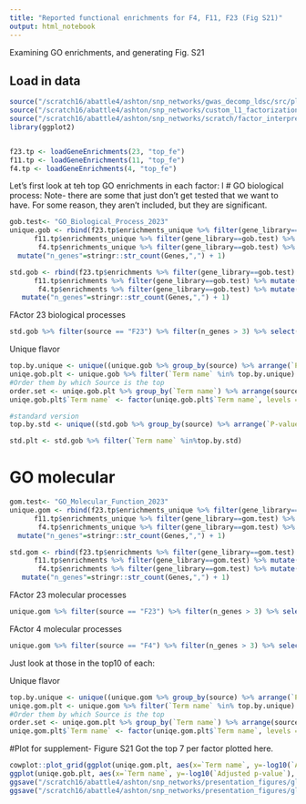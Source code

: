 ```yaml
---
title: "Reported functional enrichments for F4, F11, F23 (Fig S21)"
output: html_notebook
---
```

Examining GO enrichments, and generating Fig. S21

## Load in data
```r
source("/scratch16/abattle4/ashton/snp_networks/gwas_decomp_ldsc/src/plot_functions.R")
source("/scratch16/abattle4/ashton/snp_networks/custom_l1_factorization//src/factorEvaluationHelper.R")
source("/scratch16/abattle4/ashton/snp_networks/scratch/factor_interpretation/src/get_pLI.R")
library(ggplot2)


f23.tp <- loadGeneEnrichments(23, "top_fe")
f11.tp <- loadGeneEnrichments(11, "top_fe")
f4.tp <- loadGeneEnrichments(4, "top_fe")
```

Let's first look at teh top GO enrichments in each factor:
l
# GO biological process:
Note- there are some that just don't get tested that we want to have. For some reason, they aren't included, but they are significant.
```r
gob.test<- "GO_Biological_Process_2023"
unique.gob <- rbind(f23.tp$enrichments_unique %>% filter(gene_library==gob.test) %>% mutate("source" ="F23"),
      f11.tp$enrichments_unique %>% filter(gene_library==gob.test) %>% mutate("source" ="F11"),
       f4.tp$enrichments_unique %>% filter(gene_library==gob.test) %>% mutate("source" ="F4") ) %>%
  mutate("n_genes"=stringr::str_count(Genes,",") + 1)

std.gob <- rbind(f23.tp$enrichments %>% filter(gene_library==gob.test) %>% mutate("source" ="F23"),
      f11.tp$enrichments %>% filter(gene_library==gob.test) %>% mutate("source" ="F11"),
       f4.tp$enrichments %>% filter(gene_library==gob.test) %>% mutate("source" ="F4")) %>% 
   mutate("n_genes"=stringr::str_count(Genes,",") + 1)

```
FActor 23 biological processes
```r
std.gob %>% filter(source == "F23") %>% filter(n_genes > 3) %>% select(-Genes, -gene_library, -source, -`Combined score`) %>% mutate("Rounded_bh"=round(`Adjusted p-value`, digits=2))
```
Unique flavor
```r
top.by.unique <- unique((unique.gob %>% group_by(source) %>% arrange(`P-value`) %>% slice_head(n=7))$`Term name`)
uniqe.gob.plt <- unique.gob %>% filter(`Term name` %in% top.by.unique)
#Order them by which Source is the top
order.set <- uniqe.gob.plt %>% group_by(`Term name`) %>% arrange(source) %>% summarize("which_top"=which.max(-log10(`P-value`))) %>% arrange(which_top)
uniqe.gob.plt$`Term name` <- factor(uniqe.gob.plt$`Term name`, levels = order.set$`Term name`)

#standard version
top.by.std <- unique((std.gob %>% group_by(source) %>% arrange(`P-value`) %>% slice_head(n=7))$`Term name`)

std.plt <- std.gob %>% filter(`Term name` %in%top.by.std)
```




# GO molecular

```r
gom.test<- "GO_Molecular_Function_2023"
unique.gom <- rbind(f23.tp$enrichments_unique %>% filter(gene_library==gom.test) %>% mutate("source" ="F23"),
      f11.tp$enrichments_unique %>% filter(gene_library==gom.test) %>% mutate("source" ="F11"),
       f4.tp$enrichments_unique %>% filter(gene_library==gom.test) %>% mutate("source" ="F4") ) %>%
  mutate("n_genes"=stringr::str_count(Genes,",") + 1)

std.gom <- rbind(f23.tp$enrichments %>% filter(gene_library==gom.test) %>% mutate("source" ="F23"),
      f11.tp$enrichments %>% filter(gene_library==gom.test) %>% mutate("source" ="F11"),
       f4.tp$enrichments %>% filter(gene_library==gom.test) %>% mutate("source" ="F4")) %>% 
   mutate("n_genes"=stringr::str_count(Genes,",") + 1)

```
FActor 23 molecular processes
```r
unique.gom %>% filter(source == "F23") %>% filter(n_genes > 3) %>% select(-Genes, -gene_library, -source,-`Combined score`) %>% mutate("Rounded_bh"=round(`Adjusted p-value`, digits=2))
```

FActor 4 molecular processes
```r
unique.gom %>% filter(source == "F4") %>% filter(n_genes > 3) %>% select(-Genes, -gene_library, -source,-`Combined score`) %>% mutate("Rounded_bh"=round(`Adjusted p-value`, digits=2))
```

Just look at those in the top10 of each:

Unique flavor
```r
top.by.unique <- unique((unique.gom %>% group_by(source) %>% arrange(`P-value`) %>% slice_head(n=7))$`Term name`)
uniqe.gom.plt <- unique.gom %>% filter(`Term name` %in% top.by.unique)
#Order them by which Source is the top
order.set <- uniqe.gom.plt %>% group_by(`Term name`) %>% arrange(source) %>% summarize("which_top"=which.max(-log10(`P-value`))) %>% arrange(which_top)
uniqe.gom.plt$`Term name` <- factor(uniqe.gom.plt$`Term name`, levels = order.set$`Term name`)
```



#Plot for supplement- Figure S21
Got the top 7 per factor plotted here.
```r
cowplot::plot_grid(ggplot(uniqe.gom.plt, aes(x=`Term name`, y=-log10(`Adjusted p-value`), fill=source)) + geom_bar(stat="identity", position="dodge") + coord_flip() + ggtitle("GO Molecular function\nenrichments") + geom_hline(yintercept = -log10(0.05)) + theme_bw() + theme(axis.title.y=element_blank(), legend.position="none"),
ggplot(uniqe.gob.plt, aes(x=`Term name`, y=-log10(`Adjusted p-value`), fill=source)) + geom_bar(stat="identity", position="dodge") + coord_flip() + ggtitle("GO Biological Process\nenrichments") + geom_hline(yintercept = -log10(0.05))  + theme_bw())
ggsave("/scratch16/abattle4/ashton/snp_networks/presentation_figures/gleaner_manuscript_draft/figures/suppl_enrichments_platelet_factors.svg",width = 15,height=6)
ggsave("/scratch16/abattle4/ashton/snp_networks/presentation_figures/gleaner_manuscript_draft/figures/suppl_enrichments_platelet_factors.png",width = 15,height=6)
```

